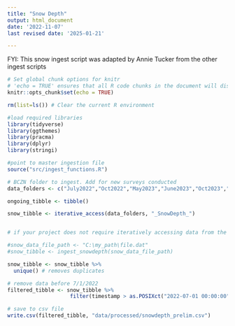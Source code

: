 ---
title: "Snow Depth"
output: html_document
date: '2022-11-07'
last revised date: '2025-01-21'

---

FYI: 
This snow ingest script was adapted by Annie Tucker from the other ingest scripts

``` {r}

# Set global chunk options for knitr
# 'echo = TRUE' ensures that all R code chunks in the document will display their code in the output
knitr::opts_chunk$set(echo = TRUE)

rm(list=ls()) # Clear the current R environment

#load required libraries
library(tidyverse)
library(ggthemes)
library(pracma)
library(dplyr)
library(stringi)

#point to master ingestion file
source("src/ingest_functions.R")

# BCZN folder to ingest. Add for new surveys conducted
data_folders <- c("July2022","Oct2022","May2023","June2023","Oct2023","May2024")

```

```{r}
ongoing_tibble <- tibble()
```

```{r}
snow_tibble <- iterative_access(data_folders, "_SnowDepth_")


# if your project does not require iteratively accessing data from the folder network, use this script to directly ingest snow data:

#snow_data_file_path <- "C:\my_path\file.dat"
#snow_tibble <- ingest_snowdepth(snow_data_file_path)

```

``` {r}
snow_tibble <- snow_tibble %>% 
  unique() # removes duplicates

```

``` {r}
# remove data before 7/1/2022
filtered_tibble <- snow_tibble %>% 
                    filter(timestamp > as.POSIXct("2022-07-01 00:00:00"))

# save to csv file
write.csv(filtered_tibble, "data/processed/snowdepth_prelim.csv")

```